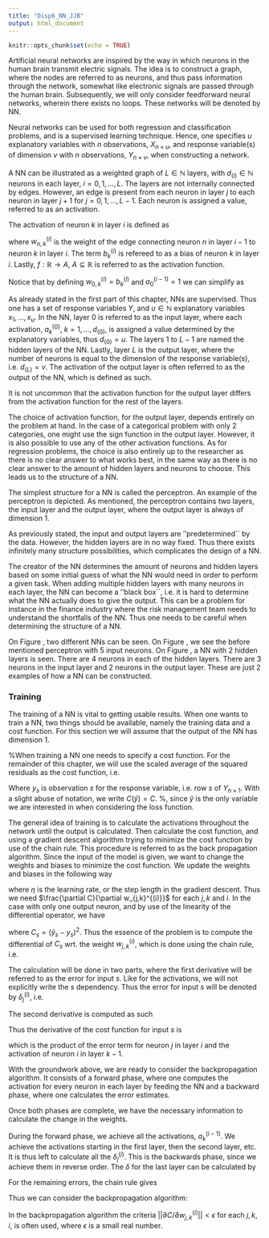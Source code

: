 ```yaml
---
title: "Disp6_NN_JJB"
output: html_document
---
```


```r
knitr::opts_chunk$set(echo = TRUE)
```


Artificial neural networks are inspired by the way in which neurons in the human brain transmit electric signals. The idea is to construct a graph, where the nodes are referred to as neurons, and thus pass information through the network, somewhat like electronic signals are passed through the human brain. Subsequently, we will only consider feedforward neural networks, wherein there exists no loops. These networks will be denoted by NN. 

Neural networks can be used for both regression and classification problems, and is a supervised learning technique. Hence, one specifies $u$ explanatory variables with $n$ observations, $X_{n \times u}$, and response variable(s) of dimension $v$ with $n$ observations, $Y_{n \times v}$, when constructing a network.

A NN can be illustrated as a weighted graph of $L \in \mathbb{N}$ layers, with $d_{(i)} \in \mathbb{N}$ neurons in each layer, $i = 0,1,\ldots, L$. The layers are not internally connected by edges. However, an edge is present from each neuron in layer $j$ to each neuron in layer $j+1$ for $j=0,1,\ldots,L-1$. Each neuron is assigned a value, referred to as an activation.

The activation of neuron $k$ in layer $i$ is defined as 

\begin{align}
     a^{(i)}_k=f\left(\sum_{n=1}^{d_{(i-1)}} w_{n,k}^{(i)}a^{(i-1)}_n+b^{(i)}_k\right), \quad i = 1,\ldots,L,\quad w_{n,k}^{(i)} \in \mathbb{R}, \quad b^{(i)}_k \in \mathbb{R},\quad k=1,\ldots,d_{(i)},
\end{align}

where $w_{n,k}^{(i)}$ is the weight of the edge connecting neuron $n$ in layer $i-1$ to neuron $k$ in layer $i$. The term $b^{(i)}_k$ is refereed to as a bias of neuron $k$ in layer $i$. Lastly, $f:\mathbb{R} \rightarrow A, \: A\subseteq \mathbb{R}$ is referred to as the activation function.

Notice that by defining $w_{0,k}^{(i)}=b^{(i)}_k$ and $a^{(i-1)}_0=1$ we can simplify as

\begin{align*}
    a^{(i)}_k=f\left(\sum_{n=0}^{d_{(i-1)}} w_{n,k}^{(i)}a^{(i-1)}_n\right), \quad i = 1,\ldots,L,\quad w_{n,k}^{(i)} \in \mathbb{R},\quad k=1,\ldots,d_{(i)}.
\end{align*}

As already stated in the first part of this chapter, NNs are supervised. Thus one has a set of response variables $Y$, and $u\in\mathbb{N}$ explanatory variables $x_1,\ldots, x_u$. In the NN, layer $0$ is referred to as the input layer, where each activation, $a^{(0)}_k, \: k=1,\ldots,d_{(0)}$, is assigned a value determined by the explanatory variables, thus $d_{(0)}=u$. The layers $1$ to $L-1$ are named the hidden layers of the NN. Lastly, layer $L$ is the output layer, where the number of neurons is equal to the dimension of the response variable(s), i.e. $d_{(L)}=v$. The activation of the output layer is often referred to as the output of the NN, which is defined as such.

\begin{definition}[Output of a Neural Network]
Let $X_{n \times d_{(0)}}$ be a design matrix, where the entries of row $s$ are denoted by $x_{s,1},\ldots,x_{s,d_{(0)}}$. 

The activation of the $k'th$ output neuron of the neural network, $a^{(L)}_k$, given $x_{s,1} = a^{(0)}_1,\ldots,x_{s,d_{(0)}}=a^{(0)}_{d_{(0)}}$ is defined as $\hat{y}_{s_k}$.

%Where $(x_{s,1},\ldots x_{s,d_{(0)}})$ is row $s$ of the design matrix.

%The activation of the $k'th$ output neuron of the neural network, $a^{(L)}_k$, given $x_{s,1} = a^{(0)}_1,\ldots,x_{s,d_{(0)}}=a^{(0)}_{d_{(0)}}$ row of the design matrix is defined as $\hat{y}_{s_k}$.
\end{definition}

\begin{remark}
In the case of $d_{(L)}=1$ we will denote $\hat{y}_{s_k}$ by $\hat{y}_s$.
\demo
\end{remark}

\begin{remark}
Note that principally, the activation $a_k^{(i-1)}$ depends on $s$. However, the dependency is not shown explicitly in the equations.
\demo
\end{remark}

It is not uncommon that the activation function for the output layer differs from the activation function for the rest of the layers.

The choice of activation function, for the output layer, depends entirely on the problem at hand. In the case of a categorical problem with only 2 categories, one might use the sign function in the output layer. However, it is also possible to use any of the other activation functions. As for regression problems, the choice is also entirely up to the researcher as there is no clear answer to what works best, in the same way as there is no clear answer to the amount of hidden layers and neurons to choose. This leads us to the structure of a NN.

The simplest structure for a NN is called the perceptron. An example of the perceptron is depicted. As mentioned, the perceptron contains two layers, the input layer and the output layer, where the output layer is always of dimension $1$.

As previously stated, the input and output layers are ''predetermined`` by the data. However, the hidden layers are in no way fixed. Thus there exists infinitely many structure possibilities, which complicates the design of a NN.

The creator of the NN determines the amount of neurons and hidden layers based on some initial guess of what the NN would need in order to perform a given task. When adding multiple hidden layers with many neurons in each layer, the NN can become a ''black box``, i.e. it is hard to determine what the NN actually does to give the output. This can be a problem for instance in the finance industry where the risk management team needs to understand the shortfalls of the NN. Thus one needs to be careful when determining the structure of a NN.

On Figure \ref{fig:begge_nn}, two different NNs can be seen. On Figure \ref{fig:perceptron}, we see the before mentioned perceptron with $5$ input neurons. On Figure \ref{fig:stor_nn}, a NN with 2 hidden layers is seen. There are $4$ neurons in each of the hidden layers. There are $3$ neurons in the input layer and $2$ neurons in the output layer. These are just 2 examples of how a NN can be constructed.

### Training

The training of a NN is vital to getting usable results. When one wants to train a NN, two things should be available, namely the training data and a cost function. For this section we will assume that the output of the NN has dimension 1.

%When training a NN one needs to specify a cost function. 
For the remainder of this chapter, we will use the scaled average of the squared residuals as the cost function, i.e.

\begin{align*}
    C(\hat{y}) = \frac{1}{2n}\sum_{s=1}^n(\hat{y}_s-y_s)^2.
\end{align*}

Where $y_s$ is observation $s$ for the response variable, i.e. row $s$ of $Y_{n \times 1}$. With a slight abuse of notation, we write $C(\hat{y})=C$.
%, since $\hat{y}$ is the only variable we are interested in when considering the loss function.

\subsection{Backpropagation Algorithm}
The general idea of training is to calculate the activations throughout the network until the output is calculated. Then calculate the cost function, and using a gradient descent algorithm trying to minimize the cost function by use of the chain rule. This procedure is referred to as the back propagation algorithm. Since the input of the model is given, we want to change the weights and biases to minimize the cost function. We update the weights and biases in the following way

\begin{align*}
    w_{j,k}^{(i)\: new}&=w_{j,k}^{(i)\: old} - \eta \frac{\partial C}{\partial w_{j,k}^{(i)}},
\end{align*}

where $\eta$ is the learning rate, or the step length in the gradient descent. Thus we need $\frac{\partial C}{\partial w_{j,k}^{(i)}}$ for each $j,k$ and $i$. In the case with only one output neuron, and by use of the linearity of the differential operator, we have

\begin{align}
    \frac{\partial C}{\partial w_{j,k}^{(i)}} = \frac{1}{2n}\sum_{s=1}^n \frac{\partial}{\partial w_{j,k}^{(i)}}(\hat{y}_s-y_s)^2=\frac{1}{2n}\sum_{s=1}^n\frac{\partial C_s}{\partial w_{j,k}^{(i)}},
\end{align}

where $C_s=(\hat{y}_s-y_s)^2$. Thus the essence of the problem is to compute the differential of $C_s$ wrt. the weight $w_{j,k}^{(i)}$, which is done using the chain rule, i.e.

\begin{align}
    \frac{\partial C_s}{\partial w_{j,k}^{(i)}}&= \frac{\partial C_s}{\partial z_j^{(i)}}\frac{\partial z_j^{(i)}}{\partial w_{j,k}^{(i)}}, \nonumber \\
    \label{eq:z}
    z_j^{(i)}&= \sum_{n=0}^{d_{(i-1)}}w_{n,j}^{(i)} a_n^{(i-1)}.
\end{align}

The calculation will be done in two parts, where the first derivative will be referred to as the error for input $s$. Like for the activations, we will not explicitly write the $s$ dependency. Thus the error for input $s$ will be denoted by $\delta^{(i)}_{j}$, i.e.

\begin{align*}
    \delta^{(i)}_{j} = \frac{\partial C_s}{\partial z_j^{(i)}}.
\end{align*}

The second derivative is computed as such

\begin{align*}
    \frac{\partial z_j^{(i)}}{\partial w_{j,k}^{(i)}} =\frac{\partial}{\partial w_{j,k}^{(i)}}\sum_{t=0}^{d_{(i-1)}}w_{t,k}^{(i)}a_k^{(i-1)} = a_k^{(i-1)}.
\end{align*}

Thus the derivative of the cost function for input $s$ is 

\begin{align*}
    \frac{\partial C_s}{\partial w_{j,k}^{(i)}} = \frac{\partial C_s}{\partial z_j^{(i)}}\frac{\partial z_j^{(i)}}{\partial w_{j,k}^{(i)}}= \delta_{j}^{(i)}a_k^{(i-1)},
\end{align*}

which is the product of the error term for neuron $j$ in layer $i$ and the activation of neuron $i$ in layer $k-1$.

With the groundwork above, we are ready to consider the backpropagation algorithm. It consists of a forward phase, where one computes the activation for every neuron in each layer by feeding the NN and a backward phase, where one calculates the error estimates. 

\newpage

Once both phases are complete, we have the necessary information to calculate the change in the weights. 

\begin{align*}
    \Delta w_{j,k}^{(i)}=-\eta \frac{1}{2n}\sum_{s=1}^n\frac{\partial C_s}{\partial w_{j,k}^{(i)}} = -\eta \frac{1}{2n}\sum_{s=1}^n\delta_{j}^{(i)}a_k^{(i-1)}.
\end{align*}

During the forward phase, we achieve all the activations, $a_k^{(i-1)}$. We achieve the activations starting in the first layer, then the second layer, etc. It is thus left to calculate all the $\delta_j^{(i)}$. This is the backwards phase, since we achieve them in reverse order. The $\delta$ for the last layer can be calculated by 

\begin{align}
    \delta_i^{(L)}= \frac{\partial C}{ \partial z_i^{(L)}} = \frac{\partial}{\partial z_i^{(L)}} \left( \frac{1}{2} (f(z_i^{(L)})-y)^2 \right)= f(z_i^{(L)} -y)f'(z_i^{(L)}).
    \label{eq:delta_last}
\end{align}

For the remaining errors, the chain rule gives 

\begin{align}
    \delta_i^{(k)}= \frac{\partial C}{ \partial z_i^{(k)}}= \sum_j \frac{\partial C}{ \partial z_j^{(k+1)}} \frac{\partial z_j^{(k+1)}}{ \partial z_j^{(k)}}=\sum_j \delta_j^{(k+1)} \frac{\partial z_j^{(k+1)}}{ \partial z_j^{(k)}}.
    \label{eq:delta_rest}
\end{align}

Thus we can consider the backpropagation algorithm:

\textbf{Backpropagation}
\begin{enumerate}
    \item For a set of $X_{n,d_{(0)}}$ and $Y_{n,d_{(L)}}$.
    \item Specify the step length, $\eta$, activation function $f$, and a stopping criteria.
    \item Assign each weight $w_{i,j}^{(i)}$ a real value (this is often done with a small random value).
    \item While stopping criteria not met
    \begin{itemize}
        \item For $s$ in $1:n$
        \begin{itemize}
            \item Calculate $z_{k}^{(i)}$ using \eqref{eq:z} and $a_{k}^{(i)}$ by \eqref{eq:activation_function} for $i$ in $1:L$ and $k$ in $1:d_{(i)}$.
            \itemsep0.3em
            \item Calculate $\delta_{j}^{(i)}$ by applying \eqref{eq:delta_last} and \eqref{eq:delta_rest}, for $i$ in $L:1$ and $j$ in $1:d_{(i)}$.
        \end{itemize}
        \itemsep0.1em
        \item Update $w_{j,k}^{(i)} \leftarrow w_{j,k}^{(i)} - \eta \frac{1}{2n} \sum_{s=1}^n \delta_{j}^{(i)}a_k^{(i-1)}$ for $i$ in $1:L$ and $k$ in $1:d_{(i)}$ and $j$ in $0:d_{(i-1)}$.
    \end{itemize}
    % \itemsep 0.1em
    % \item Until stopping criteria is met. 
\end{enumerate}

In the backpropagation algorithm the criteria $||\partial C / \partial w_{j,k}^{(i)}|| < \epsilon$ for each $j,k,i$, is often used, where $\epsilon$ is a small real number.
